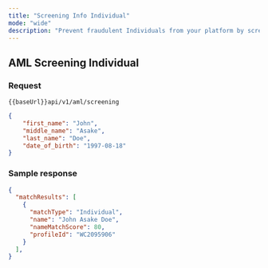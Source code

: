 ```yaml
---
title: "Screening Info Individual"
mode: "wide"
description: "Prevent fraudulent Individuals from your platform by screening by via PEP, OFAC, AML, Sanction and Adverse media across 200+ countries and 42800+ databases"
---
```


## AML Screening Individual


### Request

```text [GET]
{{baseUrl}}api/v1/aml/screening
```

```json Response
{
    "first_name": "John",
    "middle_name": "Asake",
    "last_name": "Doe",
    "date_of_birth": "1997-08-18"
}
```

### Sample response

```json Response
{
  "matchResults": [
    {
      "matchType": "Individual",
      "name": "John Asake Doe",
      "nameMatchScore": 80,
      "profileId": "WC2095906"
    }
  ],
}
```
